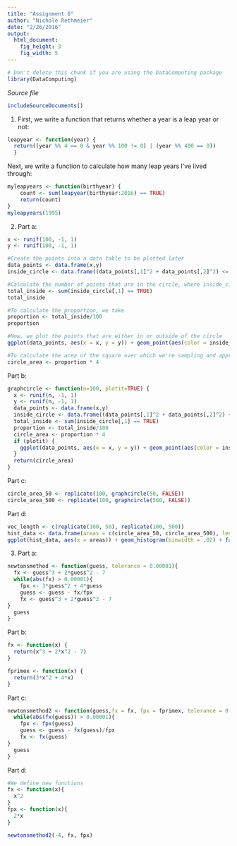 ```yaml
---
title: "Assignment 6"
author: "Nichole Rethmeier"
date: "2/26/2016"
output: 
  html_document:
    fig_height: 3
    fig_width: 5
---
```

<!-- Don't edit in between this line and the one below -->
```r
# Don't delete this chunk if you are using the DataComputing package
library(DataComputing)
```
*Source file* 
```r
includeSourceDocuments()
```
<!-- Don't edit the material above this line -->
1. First, we write a function that returns whether a year is a leap year or not:

```r
leapyear <- function(year) { 
  return((year %% 4 == 0 & year %% 100 != 0) | (year %% 400 == 0))
  }
```

Next, we write a function to calculate how many leap years I've lived through: 

```r
myleapyears <- function(birthyear) {
    count <- sum(leapyear(birthyear:2016) == TRUE)
    return(count) 
}
myleapyears(1995)
```

2. Part a:
```r
x <- runif(100, -1, 1)
y <- runif(100, -1, 1)

#Create the points into a data table to be plotted later
data_points <- data.frame(x,y) 
inside_circle <- data.frame((data_points[,1]^2 + data_points[,2]^2) <= 1)

#Calculate the number of points that are in the circle, where inside_circle is TRUE
total_inside <- sum(inside_circle[,1] == TRUE)
total_inside

#To calculate the proportion, we take 
proportion <- total_inside/100 
proportion 

#Now, we plot the points that are either in or outside of the circle 
ggplot(data_points, aes(x = x, y = y)) + geom_point(aes(color = inside_circle[,1]))

#To calculate the area of the square over which we're sampling and approximate the circle area
circle_area <- proportion * 4

```

Part b:
```r
graphcircle <- function(n=100, plotit=TRUE) {
  x <- runif(n, -1, 1) 
  y <- runif(n, -1, 1)
  data_points <- data.frame(x,y) 
  inside_circle <- data.frame((data_points[,1]^2 + data_points[,2]^2) <= 1)
  total_inside <- sum(inside_circle[,1] == TRUE)
  proportion <- total_inside/100 
  circle_area <- proportion * 4
  if (plotit) {
    ggplot(data_points, aes(x = x, y = y)) + geom_point(aes(color = inside_circle[,1]))
  }
  return(circle_area)
}
```

Part c: 
```r
circle_area_50 <- replicate(100, graphcircle(50, FALSE))
circle_area_500 <- replicate(100, graphcircle(500, FALSE))
```

Part d: 
```r
vec_length <- c(replicate(100, 50), replicate(100, 500))
hist_data <- data.frame(areas = c(circle_area_50, circle_area_500), length = vec_length )
ggplot(hist_data, aes(x = areas)) + geom_histogram(binwidth = .02) + facet_wrap("length", scales = "free") + theme(strip.text.x = element_text(size = 15)) + labs(title = "Avg Circle Area", x = "Average Areas", y = "Count") 

```

3. Part a: 
```r

newtonsmethod <- function(guess, tolerance = 0.00001){
  fx <- guess^3 + 2*guess^2 - 7
  while(abs(fx) > 0.00001){
    fpx <- 3*guess^2 + 4*guess
    guess <- guess - fx/fpx
    fx <- guess^3 + 2*guess^2 - 7
}
  guess 
}

```


Part b: 
```r
fx <- function(x) {
  return(x^3 + 2*x^2 - 7)
}

fprimex <- function(x) {
  return(3*x^2 + 4*x)
}
```

Part c: 
```r

newtonsmethod2 <- function(guess,fx = fx, fpx = fprimex, tolerance = 0.00001){
  while(abs(fx(guess)) > 0.00001){
    fpx <- fpx(guess)
    guess <- guess - fx(guess)/fpx
    fx <- fx(guess)
}
  guess 
}

```

Part d: 
```r
#We define new functions 
fx <- function(x){
  x^2
}
fpx <- function(x){
  2*x
}

newtonsmethod2(-4, fx, fpx)

```